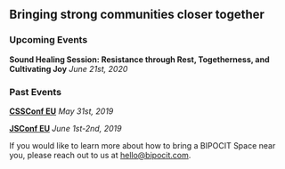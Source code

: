 
<SEO title="BIPOCIT - Events" />

<Flex width="1/2">

## Bringing strong communities closer together

### Upcoming Events

**Sound Healing Session: Resistance through Rest, Togetherness, and Cultivating Joy** *June 21st, 2020*


### Past Events

**[CSSConf EU](https://2019.cssconf.eu/bipocit-space/)** *May 31st, 2019*

**[JSConf EU](https://2019.jsconf.eu/bipocit-space/)** *June 1st-2nd, 2019*

If you would like to learn more about how to bring a BIPOCIT Space near you, please reach out to us at [hello@bipocit.com](mailto:hello@bipocit.com?Subject=Event%20Inquiry).

</Flex>
